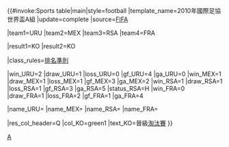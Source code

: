 {{#invoke:Sports table|main|style=football
|template_name=2010年國際足協世界盃A組
|update=complete
|source=[https://www.fifa.com/worldcup/archive/southafrica2010/groups/index.html FIFA]

|team1=URU |team2=MEX |team3=RSA |team4=FRA

|result1=KO |result2=KO

|class_rules=[[2010年國際足協世界盃#排名準則|排名準則]]

|win_URU=2 |draw_URU=1 |loss_URU=0 |gf_URU=4 |ga_URU=0
|win_MEX=1 |draw_MEX=1 |loss_MEX=1 |gf_MEX=3 |ga_MEX=2
|win_RSA=1 |draw_RSA=1 |loss_RSA=1 |gf_RSA=3 |ga_RSA=5 |status_RSA=H
|win_FRA=0 |draw_FRA=1 |loss_FRA=2 |gf_FRA=1 |ga_FRA=4

|name_URU={{fb|URU}}
|name_MEX={{fb|MEX}}
|name_RSA={{fb|RSA}}
|name_FRA={{fb|FRA}}

|res_col_header=Q
|col_KO=green1 |text_KO=晉級[[2010年國際足協世界盃#淘汰賽|淘汰賽]]
}}<noinclude>
[[Category:2010年世界盃足球賽分組|A]]
</noinclude>